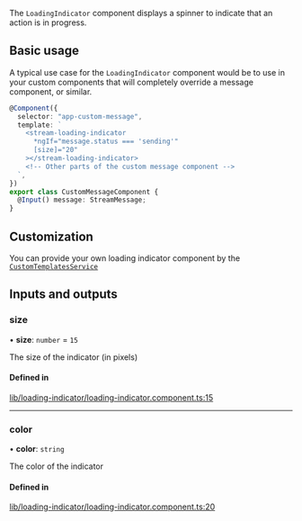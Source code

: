 The `LoadingIndicator` component displays a spinner to indicate that an action is in progress.

## Basic usage

A typical use case for the `LoadingIndicator` component would be to use in your custom components that will completely override a message component, or similar.

```typescript
@Component({
  selector: "app-custom-message",
  template: `
    <stream-loading-indicator
      *ngIf="message.status === 'sending'"
      [size]="20"
    ></stream-loading-indicator>
    <!-- Other parts of the custom message component -->
  `,
})
export class CustomMessageComponent {
  @Input() message: StreamMessage;
}
```

## Customization

You can provide your own loading indicator component by the [`CustomTemplatesService`](../services/CustomTemplatesService.mdx)

[//]: # "Start of generated content"
## Inputs and outputs 


### size

• **size**: `number` = `15`

The size of the indicator (in pixels)

#### Defined in

[lib/loading-indicator/loading-indicator.component.ts:15](https://github.com/GetStream/stream-chat-angular/blob/f8f9f9e/projects/stream-chat-angular/src/lib/loading-indicator/loading-indicator.component.ts#L15)

___

### color

• **color**: `string`

The color of the indicator

#### Defined in

[lib/loading-indicator/loading-indicator.component.ts:20](https://github.com/GetStream/stream-chat-angular/blob/f8f9f9e/projects/stream-chat-angular/src/lib/loading-indicator/loading-indicator.component.ts#L20)

[//]: # "End of generated content"
